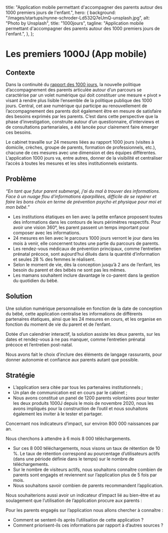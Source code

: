 
  title:
    "Application mobile permettant d'accompagner des parents autour des 1000 premiers jours de l'enfant.",
  hero: {
    background: "/images/startups/nynne-schroder-Ld532Q7eUmQ-unsplash.jpg",
    alt: "Photo by Unsplash",
    title: "1000jours",
    tagline:
      "Application mobile permettant d'accompagner des parents autour des 1000 premiers jours de l'enfant.",
  },
};

<LayoutArticle meta={meta} startup="1000jours">

<!-- start content -->

# Les premiers 1000J (App mobile)

## Contexte 

Dans la continuité du [rapport des 1000 jours](https://solidarites-sante.gouv.fr/affaires-sociales/familles-enfance/pacte-pour-l-enfance/1000jours/article/le-rapport-des-1000-premiers-jours-une-commission-d-experts-a-l-appui#:~:text=de%20soins%20num%C3%A9riques%22-,Le%20rapport%20des%201000%20premiers%20jours%20%3A%20une,d'experts%20%C3%A0%20l'appui&text=La%20pr%C3%A9paration%20du%20parcours%201000,par%20le%20neuropsychiatre%20Boris%20Cyrulnik.), la nouvelle politique d’accompagnement des parents articulée autour d’un parcours se caractérise par un volet numérique qui doit constituer une mesure « pivot » visant à rendre plus lisible l’ensemble de la politique publique des 1000 jours. Central, cet axe numérique qui participe au renouvellement de l’accompagnement des parents doit également être en mesure de satisfaire des besoins exprimés par les parents. C’est dans cette perspective que la phase d’investigation, construite autour d’un questionnaire, d’interviews et de consultations partenariales, a été lancée pour clairement faire émerger ces besoins. 

Le cabinet travaille sur 24 mesures liées au rapport 1000 jours (visites à domicile, crèches, groupe de parents, formation de professionnels, etc.), chacune de ces mesures avec une dimension et des équipes différentes. L’application 1000 jours va, entre autres, donner de la visibilité et centraliser l’accès à toutes les mesures et les sites institutionnels existants. 

## Problème

*“En tant que futur parent submergé, j’ai du mal à trouver des informations. Face à un nuage flou d’informations éparpillées, difficile de se repérer et faire les bons choix en terme de prévention psycho et physique pour moi et mon bébé.”*

* Les institutions étatiques en lien avec la petite enfance proposent toutes des informations dans les contours de leurs périmètres respectifs. Pour avoir une vision 360°, les parent passent un temps important pour composer avec les informations.
* 24 mesures en lien avec le parcours 1000 jours verront le jour dans les mois à venir, elle concernent toutes une partie du parcours de parents.
* Les rendez-vous médicaux de prévention principaux, comme l’entretien prénatal précoce, sont aujourd’hui dilués dans la quantité d’information et seules 28 % des femmes le réalisent.
* Selon le moment de vie, dès la conception jusqu’à 2 ans de l’enfant, les besoin du parent et des bébés ne sont pas les mêmes.
* Les mamans souhaitent inclure davantage le co-parent dans la gestion du quotidien du bébé.

## Solution

Une solution numérique personnalisée en fonction de la date de conception du bébé, cette application centralise les informations de différents partenaires étatiques, ainsi que les 24 mesures en cours, et les organise en fonction du moment de vie du parent et de l’enfant.

Dotée d’un calendrier interactif, la solution assiste les deux parents, sur les dates et rendez-vous à ne pas manquer, comme l’entretien prénatal précoce et l’entretien post-natal.

Nous avons fait le choix d’inclure des éléments de langage rassurants, pour donner autonomie et confiance aux parents autant que possible.

## Stratégie

* L’application sera citée par tous les partenaires institutionnels ;
* Un plan de communication est en cours par le cabinet ;
* Nous avons constitué un panel de 1200 parents volontaires pour tester les deux produits 1000J depuis le mois de novembre 2020, nous les avons impliqués pour la construction de l’outil et nous souhaitons également les inviter à le tester et partager.

Concernant nos indicateurs d’impact, sur environ 800 000 naissances par an.

Nous cherchons à attendre à 6 mois 8 000 téléchargements.

* Sur ces 8 000 téléchargements, nous visons un taux de rétention de 10 %. Le taux de rétention correspond au pourcentage d’utilisateurs actifs (dans une période définie dans le temps) sur le nombre de téléchargements.
* Sur le nombre de visiteurs actifs, nous souhaitons connaître combien de parents sont engagés et reviennent sur l’application plus de 5 fois par mois.
* Nous souhaitons savoir combien de parents recommandent l’application.

Nous souhaiterions aussi avoir un indicateur d’impact lié au bien-être et au soulagement que l’utilisation de l’application procure aux parents :

Pour les parents engagés sur l’application nous allons chercher à connaître :

* Comment se sentent-ils après l’utilisation de cette application ?
* Comment priorisent-ils ces informations par rapport à d’autres sources ?

<!-- end content -->

</LayoutArticle>

